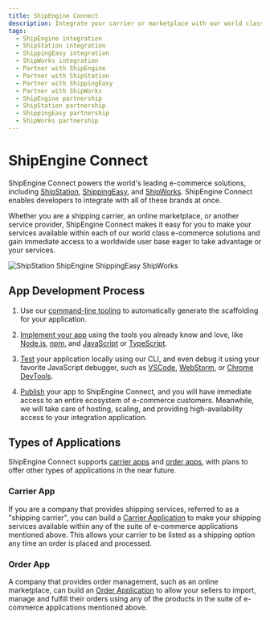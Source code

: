 ```yaml
---
title: ShipEngine Connect
description: Integrate your carrier or marketplace with our world class e-commerce solutions and gain immediate access to a global user base
tags:
  - ShipEngine integration
  - ShipStation integration
  - ShippingEasy integration
  - ShipWorks integration
  - Partner with ShipEngine
  - Partner with ShipStation
  - Partner with ShippingEasy
  - Partner with ShipWorks
  - ShipEngine partnership
  - ShipStation partnership
  - ShippingEasy partnership
  - ShipWorks partnership
---
```




ShipEngine Connect
======================================
ShipEngine Connect powers the world's leading e-commerce solutions, including [ShipStation](https://www.shipstation.com/), [ShippingEasy](https://shippingeasy.com/), and [ShipWorks](https://www.shipworks.com/). ShipEngine Connect enables developers to integrate with all of these brands at once.

Whether you are a shipping carrier, an online marketplace, or another service provider,
ShipEngine Connect makes it easy for you to make your services available within each of our
world class e-commerce solutions and gain immediate access to a worldwide user base eager to take advantage or your services.

<p className={styles.logos}>
  <img src="img/logos/auctane.svg" alt="ShipStation ShipEngine ShippingEasy ShipWorks"/>
</p>


App Development Process
--------------------------------

<div className={styles.devProcess}>

  1. Use our [command-line tooling](docs/cli.mdx) to automatically generate the scaffolding for your application.

  2. [Implement your app](docs/create-first-app.mdx) using the tools you already know and love, like [Node.js](https://nodejs.org/), [npm](https://www.npmjs.com/), and [JavaScript](https://developer.mozilla.org/en-US/docs/Web/JavaScript) or [TypeScript](https://www.typescriptlang.org/).

  3. [Test](docs/testing/index.mdx) your application locally using our CLI, and even debug it using your favorite JavaScript debugger, such as [VSCode](https://code.visualstudio.com/docs/nodejs/nodejs-debugging), [WebStorm](https://blog.jetbrains.com/webstorm/2017/09/debugging-node-js-apps-in-webstorm/), or [Chrome DevTools](https://medium.com/@paul_irish/debugging-node-js-nightlies-with-chrome-devtools-7c4a1b95ae27).

  4. [Publish](docs/publish.mdx) your app to ShipEngine Connect, and you will have immediate access to an entire ecosystem of e-commerce customers.
    Meanwhile, we will take care of hosting, scaling, and providing high-availability access to your integration application.

</div>


Types of Applications
---------------------------------
ShipEngine Connect supports [carrier apps](docs/carrier-app/index.mdx) and [order apps](docs/order-app/index.mdx), with plans to offer other types of applications in the near future.

### Carrier App
If you are a company that provides shipping services, referred to as a "shipping carrier", you can build a [Carrier Application](docs/carrier-app/index.mdx) to make your shipping services available within any of the suite of e-commerce applications mentioned above. This allows your carrier to be listed as a shipping option any time an order is placed and processed.

### Order App
A company that provides order management, such as an online marketplace, can build an [Order Application](docs/order-app/index.mdx) to allow your sellers to import, manage and fulfill their orders using any of the products in the suite of e-commerce applications mentioned above.


<Pager next="docs/index.mdx" nextTitle="Getting Started" />
